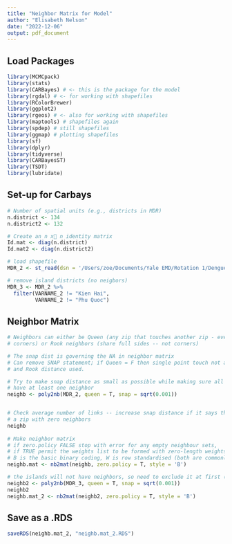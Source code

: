 ```yaml
---
title: "Neighbor Matrix for Model"
author: "Elisabeth Nelson"
date: "2022-12-06"
output: pdf_document
---
```

## Load Packages
```r

library(MCMCpack)
library(stats)
library(CARBayes) # <- this is the package for the model
library(rgdal) # <- for working with shapefiles
library(RColorBrewer) 
library(ggplot2)
library(rgeos) # <- also for working with shapefiles
library(maptools) # shapefiles again
library(spdep) # still shapefiles 
library(ggmap) # plotting shapefiles 
library(sf)
library(dplyr)
library(tidyverse)
library(CARBayesST)
library(TSDT)
library(lubridate)

```

## Set-up for Carbays
```r
# Number of spatial units (e.g., districts in MDR)
n.district <- 134
n.district2 <- 132

# Create an n x􏰀 n identity matrix
Id.mat <- diag(n.district)
Id.mat2 <- diag(n.district2)

# load shapefile
MDR_2 <- st_read(dsn = '/Users/zoe/Documents/Yale EMD/Rotation 1/Dengue - Vietnam/dengue_exploration/Data/MDR Updated map/VMD_districts_2022.shp')

# remove island districts (no neigbors)
MDR_3 <- MDR_2 %>%
  filter(VARNAME_2 != "Kien Hai", 
         VARNAME_2 != "Phu Quoc")
```

## Neighbor Matrix
```r
# Neighbors can either be Queen (any zip that touches another zip - even at 
# corners) or Rook neighbors (share full sides -- not corners)

# The snap dist is governing the NA in neighbor matrix
# Can remove SNAP statement; if Queen = F then single point touch not allowed 
# and Rook distance used.

# Try to make snap distance as small as possible while making sure all districts
# have at least one neighbor
neighb <- poly2nb(MDR_2, queen = T, snap = sqrt(0.001))


# Check average number of links -- increase snap distance if it says there is 
# a zip with zero neighbors
neighb 
  
# Make neighbor matrix 
# if zero.policy FALSE stop with error for any empty neighbour sets, 
# if TRUE permit the weights list to be formed with zero-length weights vectors
# B is the basic binary coding, W is row standardised (both are commonly used)
neighb.mat <- nb2mat(neighb, zero.policy = T, style = 'B')

# the islands will not have neighbors, so need to exclude it at first (islands Kien Hai/District + Phu Quoc/City)
neighb2 <- poly2nb(MDR_3, queen = T, snap = sqrt(0.001))
neighb2
neighb.mat_2 <- nb2mat(neighb2, zero.policy = T, style = 'B')

```

## Save as a .RDS
```r

saveRDS(neighb.mat_2, "neighb.mat_2.RDS")

```
